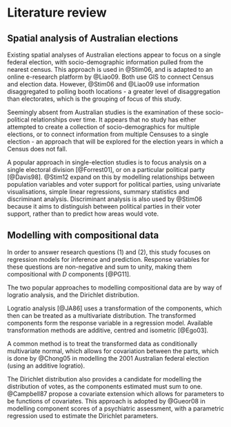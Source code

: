 # Literature review {#ch:litreview}

## Spatial analysis of Australian elections

Existing spatial analyses of Australian elections appear to focus on a single federal election, with socio-demographic information pulled from the nearest census. This approach is used in @Stim06, and is adapted to an online e-research platform by @Liao09. Both use GIS to connect Census and election data. However, @Stim06 and @Liao09 use information disaggregated to polling booth locations - a greater level of disaggregation than electorates, which is the grouping of focus of this study.

Seemingly absent from Australian studies is the examination of these socio-political relationships over time. It appears that no study has either attempted to create a collection of socio-demographics for multiple elections, or to connect information from multiple Censuses to a single election - an approach that will be explored for the election years in which a Census does not fall.

A popular approach in single-election studies is to focus analysis on a single electoral division [@Forrest01], or on a particular political party [@Davis98]. @Stim12 expand on this by modelling relationships between population variables and voter support for political parties, using univariate visualisations, simple linear regressions, summary statistics and discriminant analysis. Discriminant analysis is also used by @Stim06 because it aims to distinguish between political parties in their voter support, rather than to predict how areas would vote.

## Modelling with compositional data

In order to answer research questions (1) and (2), this study focuses on regression models for inference and prediction. Response variables for these questions are non-negative and sum to unity, making them compositional with $D$ components [@PG11].

The two popular approaches to modelling compositional data are by way of logratio analysis, and the Dirichlet distribution.

Logratio analysis [@JA86] uses a transformation of the components, which then can be treated as a multivariate distribution. The transformed components form the response variable in a regression model. Available transformation methods are additive, centred and isometric [@Ego03]. 

A common method is to treat the transformed data as conditionally multivariate normal, which allows for covariation between the parts, which is done by @Chong05 in modelling the 2001 Australian federal election (using an additive logratio).

The Dirichlet distribution also provides a candidate for modelling the distribution of votes, as the components estimated must sum to one. @Campbell87 propose a covariate extension which allows for parameters to be functions of covariates. This approach is adopted by @Gueor08 in modelling component scores of a psychiatric assessment, with a parametric regression used to estimate the Dirichlet parameters.

